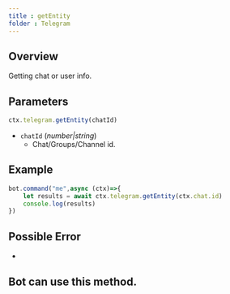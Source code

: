 ```yaml
--- 
title : getEntity 
folder : Telegram 
--- 
```

## Overview 
Getting chat or user info.
## Parameters 
```ts 
ctx.telegram.getEntity(chatId)
```
- `chatId` (_number|string_) 
    - Chat/Groups/Channel id.
## Example 
```ts:index.ts {2} showLineNumber 
bot.command("me",async (ctx)=>{
    let results = await ctx.telegram.getEntity(ctx.chat.id) 
    console.log(results)
})
```
## Possible Error 
- 
## Bot can use this method.